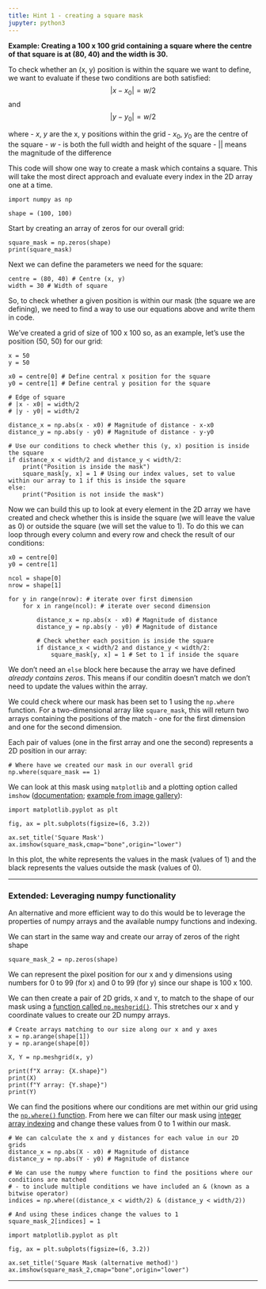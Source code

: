 ```yaml
---
title: Hint 1 - creating a square mask
jupyter: python3
---
```




**Example: Creating a 100 x 100 grid containing a square where the centre of that square is at (80, 40) and the width is 30.**

To check whether an (x, y) position is within the square we want to define, we want to evaluate if these two conditions are both satisfied:
$$|x - x_0| = w/2$$
and
$$|y - y_0| = w/2$$

where
 - $x$, $y$ are the x, y positions within the grid
 - $x_0$, $y_0$ are the centre of the square
 - $w$ - is both the full width and height of the square
 - $| |$ means the magnitude of the difference

This code will show one way to create a mask which contains a square. This will take the most direct approach and evaluate every index in the 2D array one at a time.

```pyodide
import numpy as np

shape = (100, 100)
```

Start by creating an array of zeros for our overall grid:

```pyodide
square_mask = np.zeros(shape)
print(square_mask)
```

Next we can define the parameters we need for the square:

```pyodide
centre = (80, 40) # Centre (x, y)
width = 30 # Width of square
```

So, to check whether a given position is within our mask (the square we are defining), we need to find a way to use our equations above and write them in code.

We've created a grid of size of 100 x 100 so, as an example, let's use the position (50, 50) for our grid:

```pyodide
x = 50
y = 50

x0 = centre[0] # Define central x position for the square
y0 = centre[1] # Define central y position for the square

# Edge of square
# |x - x0| = width/2
# |y - y0| = width/2

distance_x = np.abs(x - x0) # Magnitude of distance - x-x0
distance_y = np.abs(y - y0) # Magnitude of distance - y-y0

# Use our conditions to check whether this (y, x) position is inside the square
if distance_x < width/2 and distance_y < width/2:
    print("Position is inside the mask")
    square_mask[y, x] = 1 # Using our index values, set to value within our array to 1 if this is inside the square
else:
    print("Position is not inside the mask")
```

Now we can build this up to look at every element in the 2D array we have created and check whether this is inside the square (we will leave the value as 0) or outside the square (we will set the value to 1). To do this we can loop through every column and every row and check the result of our conditions:

```pyodide
x0 = centre[0]
y0 = centre[1]

ncol = shape[0]
nrow = shape[1]

for y in range(nrow): # iterate over first dimension
    for x in range(ncol): # iterate over second dimension
        
        distance_x = np.abs(x - x0) # Magnitude of distance
        distance_y = np.abs(y - y0) # Magnitude of distance
        
        # Check whether each position is inside the square
        if distance_x < width/2 and distance_y < width/2:
            square_mask[y, x] = 1 # Set to 1 if inside the square
```

We don't need an `else` block here because the array we have defined *already contains zeros*. This means if our conditin doesn't match we don't need to update the values within the array.

We could check where our mask has been set to 1 using the `np.where` function. For a two-dimensional array like `square_mask`, this will return two arrays containing the positions of the match - one for the first dimension and one for the second dimension.

Each pair of values (one in the first array and one the second) represents a 2D position in our array:

```pyodide
# Where have we created our mask in our overall grid
np.where(square_mask == 1)
```

We can look at this mask using `matplotlib` and a plotting option called `imshow` ([documentation](https://matplotlib.org/stable/api/_as_gen/matplotlib.pyplot.imshow.html); [example from image gallery](https://matplotlib.org/stable/gallery/images_contours_and_fields/image_demo.html)):

```pyodide
import matplotlib.pyplot as plt

fig, ax = plt.subplots(figsize=(6, 3.2))

ax.set_title('Square Mask')
ax.imshow(square_mask,cmap="bone",origin="lower")
```

In this plot, the white represents the values in the mask (values of 1) and the black represents the values outside the mask (values of 0).

---

### Extended: Leveraging numpy functionality

An alternative and more efficient way to do this would be to leverage the properties of numpy arrays and the available numpy functions and indexing.

We can start in the same way and create our array of zeros of the right shape

```pyodide
square_mask_2 = np.zeros(shape)
```

We can represent the pixel position for our x and y dimensions using numbers for 0 to 99 (for x) and 0 to 99 (for y) since our shape is 100 x 100. 

We can then create a pair of 2D grids, `X` and `Y`, to match to the shape of our mask using a [function called `np.meshgrid()`](https://numpy.org/doc/stable/reference/generated/numpy.meshgrid.html). This stretches our x and y coordinate values to create our 2D numpy arrays.

```pyodide
# Create arrays matching to our size along our x and y axes
x = np.arange(shape[1])
y = np.arange(shape[0])

X, Y = np.meshgrid(x, y)

print(f"X array: {X.shape}")
print(X)
print(f"Y array: {Y.shape}")
print(Y)
```

We can find the positions where our conditions are met within our grid using the [`np.where()` function](https://numpy.org/doc/stable/reference/generated/numpy.where.html). From here we can filter our mask using [integer array indexing](https://numpy.org/doc/stable/user/basics.indexing.html#integer-array-indexing) and change these values from 0 to 1 within our mask.

```pyodide
# We can calculate the x and y distances for each value in our 2D grids
distance_x = np.abs(X - x0) # Magnitude of distance
distance_y = np.abs(Y - y0) # Magnitude of distance

# We can use the numpy where function to find the positions where our conditions are matched
# - to include multiple conditions we have included an & (known as a bitwise operator)
indices = np.where((distance_x < width/2) & (distance_y < width/2))

# And using these indices change the values to 1
square_mask_2[indices] = 1
```

```pyodide
import matplotlib.pyplot as plt

fig, ax = plt.subplots(figsize=(6, 3.2))

ax.set_title('Square Mask (alternative method)')
ax.imshow(square_mask_2,cmap="bone",origin="lower")
```

---

